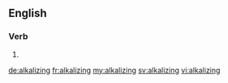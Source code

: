 ==English==

===Verb===
{{head|en}}

# {{present participle of|alkalize|lang=en}}

[[de:alkalizing]]
[[fr:alkalizing]]
[[my:alkalizing]]
[[sv:alkalizing]]
[[vi:alkalizing]]